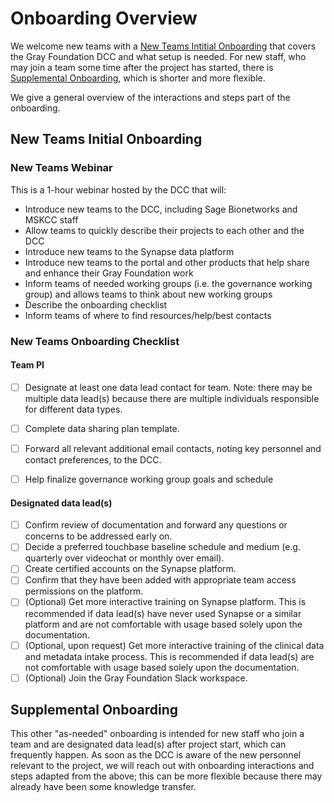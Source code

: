 

# Onboarding Overview

We welcome new teams with a [New Teams Intitial Onboarding](#new-teams-initial-onboarding) that covers the Gray Foundation DCC and what setup is needed. 
For new staff, who may join a team some time after the project has started, there is [Supplemental Onboarding](#supplemental-onboarding), which is shorter and more flexible.

We give a general overview of the interactions and steps part of the onboarding.

## New Teams Initial Onboarding

### New Teams Webinar

This is a 1-hour webinar hosted by the DCC that will:
- Introduce new teams to the DCC, including Sage Bionetworks and MSKCC staff
- Allow teams to quickly describe their projects to each other and the DCC
- Introduce new teams to the Synapse data platform
- Introduce new teams to the portal and other products that help share and enhance their Gray Foundation work
- Inform teams of needed working groups (i.e. the governance working group) and allows teams to think about new working groups
- Describe the onboarding checklist
- Inform teams of where to find resources/help/best contacts

### New Teams Onboarding Checklist

#### Team PI
- [ ] Designate at least one data lead contact for team. Note: there may be multiple data lead(s) because there are multiple individuals responsible for different data types.
- [ ] Complete data sharing plan template.
- [ ] Forward all relevant additional email contacts, noting key personnel and contact preferences, to the DCC.
- [ ] Help finalize governance working group goals and schedule


#### Designated data lead(s)
- [ ] Confirm review of documentation and forward any questions or concerns to be addressed early on. 
- [ ] Decide a preferred touchbase baseline schedule and medium (e.g. quarterly over videochat or monthly over email).
- [ ] Create certified accounts on the Synapse platform.
- [ ] Confirm that they have been added with appropriate team access permissions on the platform.
- [ ] (Optional) Get more interactive training on Synapse platform. This is recommended if data lead(s) have never used Synapse or a similar platform and are not comfortable with usage based solely upon the documentation.  
- [ ] (Optional, upon request) Get more interactive training of the clinical data and metadata intake process. This is recommended if data lead(s) are not comfortable with usage based solely upon the documentation.  
- [ ] (Optional) Join the Gray Foundation Slack workspace.

## Supplemental Onboarding

This other "as-needed" onboarding is intended for new staff who join a team and are designated data lead(s) after project start, which can frequently happen. 
As soon as the DCC is aware of the new personnel relevant to the project, we will reach out with onboarding interactions and steps adapted from the above; this can be more flexible because there may already have been some knowledge transfer. 





